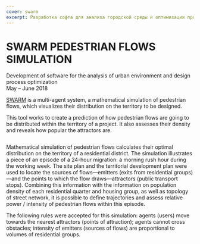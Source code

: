 ```yaml
---
cover: swarm
excerpt: Разработка софта для анализа городской среды и оптимизации процесса проектирования
---
```


# SWARM PEDESTRIAN FLOWS SIMULATION

Development of software for the analysis of urban environment and design process optimization <br/>
May – June 2018

[SWARM](https://swarm.tmshv.com) is a multi-agent system, a mathematical simulation of pedestrian flows, which visualizes their distribution on the territory to be designed.

This tool works to create a prediction of how pedestrian flows are going to be distributed within the territory of a project. It also assesses their density and reveals how popular the attractors are.

<Image src="/images/swarm-02.jpg" alt="" />

Mathematical simulation of pedestrian flows calculates their optimal distribution on the territory of a residential district. The simulation illustrates a piece of an episode of a 24-hour migration: a morning rush hour during the working week. The site plan and the territorial development plan were used to locate the sources of flows—emitters (exits from residential groups)—and the points to which the flow draws—attractors (public transport stops). Combining this information with the information on population density of each residential quarter and housing group, as well as topology of street network, it is possible to define trajectories and assess relative power / intensity of pedestrian flows within this episode.

The following rules were accepted for this simulation: agents (users) move towards the nearest attractors (points of attraction); agents cannot cross obstacles; intensity of emitters (sources of flows) are proportional to volumes of residential groups.

